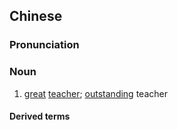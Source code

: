 {{also|良师}}
==Chinese==
{{zh-forms|s=良师}}

===Pronunciation===
{{zh-pron
|m=liángshī
|c=loeng4 si1
|h=pfs=liòng-sṳ̂
|cat=n
}}

===Noun===
{{zh-noun}}

# {{lb|zh|literary}} [[great]] [[teacher]]; [[outstanding]] teacher

====Derived terms====
{{zh-der|良師益友}}
